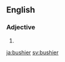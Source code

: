 ==English==

===Adjective===
{{head|en}}

# {{en-comparative of|bushy}}

[[ja:bushier]]
[[sv:bushier]]
